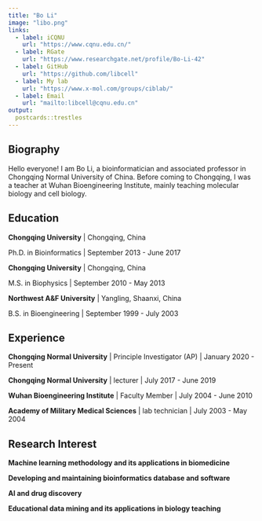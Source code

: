 ```yaml
---
title: "Bo Li"
image: "libo.png"
links:
  - label: iCQNU
    url: "https://www.cqnu.edu.cn/"
  - label: RGate
    url: "https://www.researchgate.net/profile/Bo-Li-42"
  - label: GitHub
    url: "https://github.com/libcell"
  - label: My lab
    url: "https://www.x-mol.com/groups/ciblab/"
  - label: Email
    url: "mailto:libcell@cqnu.edu.cn"
output:
  postcards::trestles
---
```

 
## Biography

Hello everyone! I am Bo Li, a bioinformatician and associated professor in Chongqing Normal University of China. Before coming to Chongqing, I was a teacher at Wuhan Bioengineering Institute, mainly teaching molecular biology and cell biology.

## Education

**Chongqing University** | Chongqing, China

Ph.D. in Bioinformatics | September 2013 - June 2017

**Chongqing University** | Chongqing, China

M.S. in Biophysics | September 2010 - May 2013

**Northwest A&F University** | Yangling, Shaanxi, China

B.S. in Bioengineering | September 1999 - July 2003

## Experience

**Chongqing Normal University** | Principle Investigator (AP) | January 2020 - Present

**Chongqing Normal University** | lecturer | July 2017 - June 2019

**Wuhan Bioengineering Institute** | Faculty Member | July 2004 - June 2010

**Academy of Military Medical Sciences** | lab technician | July 2003 - May 2004

## Research Interest

**Machine learning methodology and its applications in biomedicine**

**Developing and maintaining bioinformatics database and software**

**AI and drug discovery**

**Educational data mining and its applications in biology teaching**
